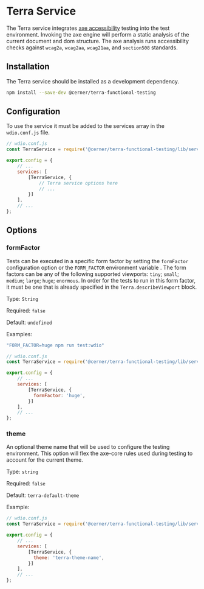 # Terra Service

The Terra service integrates [axe accessibility](https://github.com/dequelabs/axe-core) testing into the test environment. Invoking the axe engine will perform a static analysis of the current document and dom structure. The axe analysis runs accessibility checks against `wcag2a`, `wcag2aa`, `wcag21aa`, and `section508` standards.

## Installation

The Terra service should be installed as a development dependency.

```bash
npm install --save-dev @cerner/terra-functional-testing
```
## Configuration

To use the service it must be added to the services array in the `wdio.conf.js` file.

```js
// wdio.conf.js
const TerraService = require('@cerner/terra-functional-testing/lib/services/wdio-terra-service');

export.config = {
    // ...
    services: [
        [TerraService, {
            // Terra service options here
            // ...
        }]
    ],
    // ...
};
```

## Options

### formFactor

Tests can be executed in a specific form factor by setting the `formFactor` configuration option or the `FORM_FACTOR` environment variable . The form factors can be any of the following supported viewports: `tiny`; `small`; `medium`; `large`; `huge`; `enormous`. In order for the tests to run in this form factor, it must be one that is already specified in the `Terra.describeViewport` block. 

Type: `String`

Required: `false`

Default: `undefined`

Examples:

```js
"FORM_FACTOR=huge npm run test:wdio"
```

```js
// wdio.conf.js
const TerraService = require('@cerner/terra-functional-testing/lib/services/wdio-terra-service');

export.config = {
    // ...
    services: [
        [TerraService, {
          formFactor: 'huge',
        }]
    ],
    // ...
};
```

### theme

An optional theme name that will be used to configure the testing environment. This option will flex the axe-core rules used during testing to account for the current theme.

Type: `string`

Required: `false`

Default: `terra-default-theme`

Example:

```js
// wdio.conf.js
const TerraService = require('@cerner/terra-functional-testing/lib/services/wdio-terra-service');

export.config = {
    // ...
    services: [
        [TerraService, {
          theme: 'terra-theme-name',
        }]
    ],
    // ...
};
```
